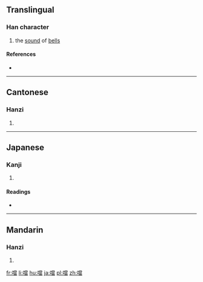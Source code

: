 {{also|当}}
==Translingual==

===Han character===
{{Han char|rn=30|rad=口|as=13|sn=16|four=69066|canj=RFBW|ids=⿰口當}}

# the [[sound]] of [[bells]]

====References====
* {{Han ref|kx=0211.121|dkj=04432|hdz=10690.060|uh=5679|ud=22137|bh=BEB4|bd=48820}}

----

==Cantonese==

===Hanzi===
{{yue-hanzi|jyut=dong1|y=dong1|sim=当}}

# {{defn|lang=yue|sort=口13}}

----

==Japanese==

===Kanji===
{{ja-kanji|grade=|rs=口13}}

# {{defn|lang=ja|sort=口13}}

====Readings====
* {{ja-readings|on=[[とう]] (tō)|kun=}}

----

==Mandarin==

===Hanzi===
{{cmn-hanzi|sim=当|pin=[[dāng]] ([[dang1]])|wg=tang<sup>1</sup>}}

# {{defn|lang=cmn|sort=口13}}

[[fr:噹]]
[[li:噹]]
[[hu:噹]]
[[ja:噹]]
[[pl:噹]]
[[zh:噹]]